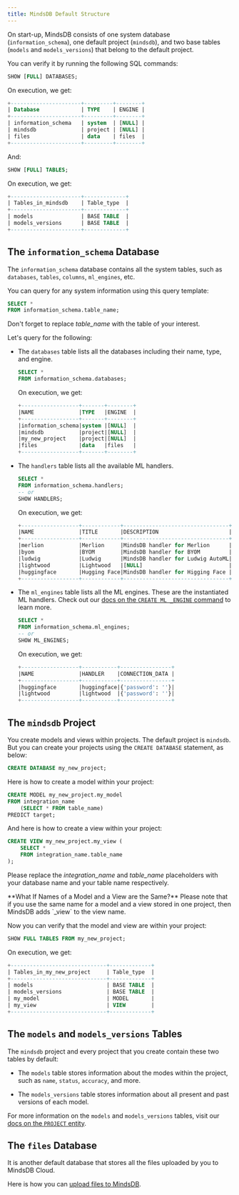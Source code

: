 ```yaml
---
title: MindsDB Default Structure
---
```


On start-up, MindsDB consists of one system database (`information_schema`), one default project (`mindsdb`), and two base tables (`models` and `models_versions`) that belong to the default project.

You can verify it by running the following SQL commands:

```sql
SHOW [FULL] DATABASES;
```

On execution, we get:

```sql
+----------------------+---------+--------+
| Database             | TYPE    | ENGINE |
+----------------------+---------+--------+
| information_schema   | system  | [NULL] |
| mindsdb              | project | [NULL] |
| files                | data    | files  |
+----------------------+---------+--------+
```

And:

```sql
SHOW [FULL] TABLES;
```

On execution, we get:

```sql
+----------------------+-------------+
| Tables_in_mindsdb    | Table_type  |
+----------------------+-------------+
| models               | BASE TABLE  |
| models_versions      | BASE TABLE  |
+----------------------+-------------+
```

## The `information_schema` Database

The `information_schema` database contains all the system tables, such as `databases`, `tables`, `columns`, `ml_engines`, etc.

You can query for any system information using this query template:

```sql
SELECT *
FROM information_schema.table_name;
```

Don't forget to replace *table_name* with the table of your interest.

Let's query for the following:

* The `databases` table lists all the databases including their name, type, and engine.

  ```sql
  SELECT *
  FROM information_schema.databases;
  ```

  On execution, we get:

  ```sql
  +------------------+-------+--------+
  |NAME              |TYPE   |ENGINE  |
  +------------------+-------+--------+
  |information_schema|system |[NULL]  |
  |mindsdb           |project|[NULL]  |
  |my_new_project    |project|[NULL]  |
  |files             |data   |files   |
  +------------------+-------+--------+
  ```

* The `handlers` table lists all the available ML handlers.

  ```sql
  SELECT *
  FROM information_schema.handlers;
  -- or
  SHOW HANDLERS;
  ```

  On execution, we get:

  ```sql
  +------------------+------------+---------------------------------+-------+------------------------------------------------------------------------------+----------------+----------------------+------+
  |NAME              |TITLE       |DESCRIPTION                      |VERSION|CONNECTION_ARGS                                                               |IMPORT_SUCCESS  |IMPORT_ERROR          |FIELD8|
  +------------------+------------+---------------------------------+-------+------------------------------------------------------------------------------+----------------+----------------------+------+
  |merlion           |Merlion     |MindsDB handler for Merlion      |0.0.1  |[NULL]                                                                        |true            |[NULL]                |      |
  |byom              |BYOM        |MindsDB handler for BYOM         |0.0.1  |{'model_code': {'type': 'path', 'description': 'The path name to model code'}}|true            |[NULL]                |      |
  |ludwig            |Ludwig      |MindsDB handler for Ludwig AutoML|0.0.2  |[NULL]                                                                        |false           |No module named 'dask'|      |
  |lightwood         |Lightwood   |[NULL]                           |1.0.0  |[NULL]                                                                        |true            |[NULL]                |      |
  |huggingface       |Hugging Face|MindsDB handler for Higging Face |0.0.1  |[NULL]                                                                        |true            |[NULL]                |      |
  +------------------+------------+---------------------------------+-------+------------------------------------------------------------------------------+----------------+----------------------+------+
  ```

* The `ml_engines` table lists all the ML engines. These are the instantiated ML handlers. Check out our [docs on the `CREATE ML _ENGINE` command](/sql/create/ml_engine/) to learn more.

  ```sql
  SELECT *
  FROM information_schema.ml_engines;
  -- or
  SHOW ML_ENGINES;
  ```

  On execution, we get:

  ```sql
  +------------------+-----------+----------------+
  |NAME              |HANDLER    |CONNECTION_DATA |
  +------------------+-----------+----------------+
  |huggingface       |huggingface|{'password': ''}|
  |lightwood         |lightwood  |{'password': ''}|
  +------------------+-----------+----------------+
  ```

## The `mindsdb` Project

You create models and views within projects. The default project is `mindsdb`. But you can create your projects using the `CREATE DATABASE` statement, as below:

```sql
CREATE DATABASE my_new_project;
```

Here is how to create a model within your project:

```sql
CREATE MODEL my_new_project.my_model
FROM integration_name
    (SELECT * FROM table_name)
PREDICT target;
```

And here is how to create a view within your project:

```sql
CREATE VIEW my_new_project.my_view (
    SELECT *
    FROM integration_name.table_name
);
```

Please replace the *integration_name* and *table_name* placeholders with your database name and your table name respectively.

<Note>
    **What If Names of a Model and a View are the Same?**
    Please note that if you use the same name for a model and a view stored in one project, then MindsDB adds `_view` to the view name.
</Note>

Now you can verify that the model and view are within your project:

```sql
SHOW FULL TABLES FROM my_new_project;
```

On execution, we get:

```sql
+------------------------------+-------------+
| Tables_in_my_new_project     | Table_type  |
+------------------------------+-------------+
| models                       | BASE TABLE  |
| models_versions              | BASE TABLE  |
| my_model                     | MODEL       |
| my_view                      | VIEW        |
+------------------------------+-------------+
```

## The `models` and `models_versions` Tables

The `mindsdb` project and every project that you create contain these two tables by default:

* The `models` table stores information about the modes within the project, such as `name`, `status`, `accuracy`, and more.

* The `models_versions` table stores information about all present and past versions of each model.

For more information on the `models` and `models_versions` tables, visit our [docs on the `PROJECT` entity](/sql/project/).

## The `files` Database

It is another default database that stores all the files uploaded by you to MindsDB Cloud.

Here is how you can [upload files to MindsDB](/sql/create/file/).
